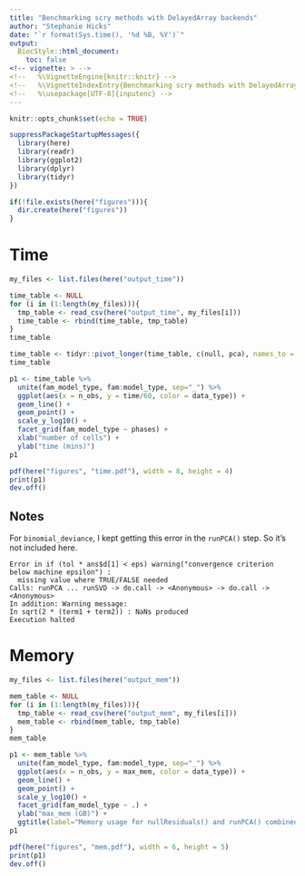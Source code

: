 ```yaml
---
title: "Benchmarking scry methods with DelayedArray backends"
author: "Stephanie Hicks"
date: "`r format(Sys.time(), '%d %B, %Y')`"
output: 
  BiocStyle::html_document:
    toc: false
<!-- vignette: > -->
<!--   %\VignetteEngine{knitr::knitr} -->
<!--   %\VignetteIndexEntry{Benchmarking scry methods with DelayedArray backends} -->
<!--   %\usepackage[UTF-8]{inputenc} -->
---
```


```r
knitr::opts_chunk$set(echo = TRUE)
```

```r
suppressPackageStartupMessages({
  library(here)
  library(readr)
  library(ggplot2)
  library(dplyr)
  library(tidyr)
})
```

```r
if(!file.exists(here("figures"))){
  dir.create(here("figures"))
}
```


# Time

```r
my_files <- list.files(here("output_time"))

time_table <- NULL
for (i in (1:length(my_files))){
  tmp_table <- read_csv(here("output_time", my_files[i]))
  time_table <- rbind(time_table, tmp_table)
}
time_table
```

```r
time_table <- tidyr::pivot_longer(time_table, c(null, pca), names_to = "phases", values_to = "time")
time_table
```


```r
p1 <- time_table %>% 
  unite(fam_model_type, fam:model_type, sep="_") %>%
  ggplot(aes(x = n_obs, y = time/60, color = data_type)) + 
  geom_line() + 
  geom_point() +
  scale_y_log10() + 
  facet_grid(fam_model_type ~ phases) + 
  xlab("number of cells") + 
  ylab("time (mins)") 
p1
```

```r
pdf(here("figures", "time.pdf"), width = 8, height = 4)
print(p1)
dev.off()
```

## Notes 

For `binomial_deviance`, I kept getting this error in the `runPCA()` step. So it's not included here. 

```
Error in if (tol * ans$d[1] < eps) warning("convergence criterion below machine epsilon") : 
  missing value where TRUE/FALSE needed
Calls: runPCA ... runSVD -> do.call -> <Anonymous> -> do.call -> <Anonymous>
In addition: Warning message:
In sqrt(2 * (term1 + term2)) : NaNs produced
Execution halted
```


# Memory 

```r
my_files <- list.files(here("output_mem"))

mem_table <- NULL
for (i in (1:length(my_files))){
  tmp_table <- read_csv(here("output_mem", my_files[i]))
  mem_table <- rbind(mem_table, tmp_table)
}
mem_table
```



```r
p1 <- mem_table %>% 
  unite(fam_model_type, fam:model_type, sep="_") %>%
  ggplot(aes(x = n_obs, y = max_mem, color = data_type)) + 
  geom_line() +
  geom_point() + 
  scale_y_log10() + 
  facet_grid(fam_model_type ~ .) + 
  ylab("max_mem (GB)") + 
  ggtitle(label="Memory usage for nullResiduals() and runPCA() combined")
p1
```

```r
pdf(here("figures", "mem.pdf"), width = 6, height = 5)
print(p1)
dev.off()
```

